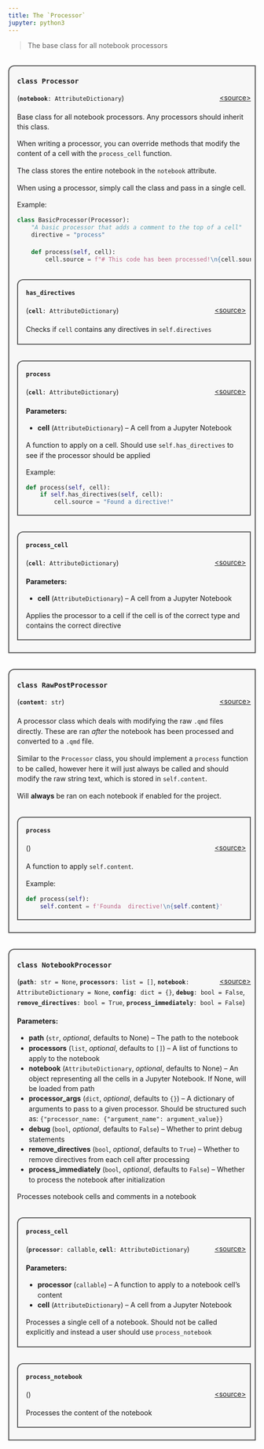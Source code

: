 ```yaml
---
title: The `Processor`
jupyter: python3
---
```



> The base class for all notebook processors


<div style="background:#f7f7f7; border:2px solid #5a5a5a; border-top-width:2px; border-left-width: 2px; border-top-left-radius: 0.75rem; margin-top: 2rem; margin-bottom: 1.5rem; padding-left: 1rem; padding-right: .5rem;">

### `class Processor` {#nbquarto.processor.Processor}
[\<source\>](https://github.com/muellerzr/nbquarto/blob/main/src/nbquarto/processor.py#L22){style="float:right;font-size:.875rem;"}
<p style="font-size:.875rem;line-height:1.25rem;">
(**`notebook`**`: AttributeDictionary`)
</p>

<div style="font-size:.875rem;line-height:1.25rem;margin-bottom:1.25em; margin-top:1.25em; padding_bottom:0;">

Base class for all notebook processors.
Any processors should inherit this class.

When writing a processor, you can override methods that
modify the content of a cell with the `process_cell` function.

The class stores the entire notebook in the `notebook`
attribute.

When using a processor, simply call the class and pass
in a single cell.

Example:

```python
class BasicProcessor(Processor):
    "A basic processor that adds a comment to the top of a cell"
    directive = "process"

    def process(self, cell):
        cell.source = f"# This code has been processed!\n{cell.source}"
```

</div><div style="background:#f7f7f7; border:2px solid #5a5a5a; border-top-width:2px; border-left-width: 2px; border-top-left-radius: 0.75rem; margin-top: 2rem; margin-bottom: 1.5rem; padding-left: 1rem; padding-right: .5rem;">
#### `has_directives` {#nbquarto.processor.Processor.has_directives}
[\<source\>](https://github.com/muellerzr/nbquarto/blob/main/src/nbquarto/processor.py#L63){style="float:right;font-size:.875rem;"}
<p style="font-size:.875rem;line-height:1.25rem;">
(**`cell`**`: AttributeDictionary`)
</p>

<div style="font-size:.875rem;line-height:1.25rem;margin-bottom:1.25em; margin-top:1.25em; padding_bottom:0;">

Checks if `cell` contains any directives in `self.directives`

</div></div>
<div style="background:#f7f7f7; border:2px solid #5a5a5a; border-top-width:2px; border-left-width: 2px; border-top-left-radius: 0.75rem; margin-top: 2rem; margin-bottom: 1.5rem; padding-left: 1rem; padding-right: .5rem;">
#### `process` {#nbquarto.processor.Processor.process}
[\<source\>](https://github.com/muellerzr/nbquarto/blob/main/src/nbquarto/processor.py#L69){style="float:right;font-size:.875rem;"}
<p style="font-size:.875rem;line-height:1.25rem;">
(**`cell`**`: AttributeDictionary`)
</p>

<div style="font-size:.875rem;line-height:1.25rem;margin-bottom:1.25em; margin-top:1.25em; padding_bottom:0;">**Parameters:**

- **cell** (`AttributeDictionary`) --
  A cell from a Jupyter Notebook

A function to apply on a cell. Should use `self.has_directives`
to see if the processor should be applied



Example:
```python
def process(self, cell):
    if self.has_directives(self, cell):
        cell.source = "Found a directive!"
```

</div></div>
<div style="background:#f7f7f7; border:2px solid #5a5a5a; border-top-width:2px; border-left-width: 2px; border-top-left-radius: 0.75rem; margin-top: 2rem; margin-bottom: 1.5rem; padding-left: 1rem; padding-right: .5rem;">
#### `process_cell` {#nbquarto.processor.Processor.process_cell}
[\<source\>](https://github.com/muellerzr/nbquarto/blob/main/src/nbquarto/processor.py#L87){style="float:right;font-size:.875rem;"}
<p style="font-size:.875rem;line-height:1.25rem;">
(**`cell`**`: AttributeDictionary`)
</p>

<div style="font-size:.875rem;line-height:1.25rem;margin-bottom:1.25em; margin-top:1.25em; padding_bottom:0;">**Parameters:**

- **cell** (`AttributeDictionary`) --
  A cell from a Jupyter Notebook

Applies the processor to a cell if the cell is of the
correct type and contains the correct directive



</div></div>

</div>

<div style="background:#f7f7f7; border:2px solid #5a5a5a; border-top-width:2px; border-left-width: 2px; border-top-left-radius: 0.75rem; margin-top: 2rem; margin-bottom: 1.5rem; padding-left: 1rem; padding-right: .5rem;">

### `class RawPostProcessor` {#nbquarto.processor.RawPostProcessor}
[\<source\>](https://github.com/muellerzr/nbquarto/blob/main/src/nbquarto/processor.py#L110){style="float:right;font-size:.875rem;"}
<p style="font-size:.875rem;line-height:1.25rem;">
(**`content`**`: str`)
</p>

<div style="font-size:.875rem;line-height:1.25rem;margin-bottom:1.25em; margin-top:1.25em; padding_bottom:0;">

A processor class which deals with modifying the raw `.qmd` files
directly. These are ran *after* the notebook has been processed
and converted to a `.qmd` file.

Similar to the `Processor` class, you should implement a 
`process` function to be called, however here it will 
just always be called and should modify the raw string
text, which is stored in `self.content`. 

Will **always** be ran on each notebook if enabled for the 
project.

</div><div style="background:#f7f7f7; border:2px solid #5a5a5a; border-top-width:2px; border-left-width: 2px; border-top-left-radius: 0.75rem; margin-top: 2rem; margin-bottom: 1.5rem; padding-left: 1rem; padding-right: .5rem;">
#### `process` {#nbquarto.processor.RawPostProcessor.process}
[\<source\>](https://github.com/muellerzr/nbquarto/blob/main/src/nbquarto/processor.py#L133){style="float:right;font-size:.875rem;"}
<p style="font-size:.875rem;line-height:1.25rem;">
()
</p>

<div style="font-size:.875rem;line-height:1.25rem;margin-bottom:1.25em; margin-top:1.25em; padding_bottom:0;">

A function to apply `self.content`.

Example:
```python
def process(self):
    self.content = f'Founda  directive!\n{self.content}'
```

</div></div>

</div>

<div style="background:#f7f7f7; border:2px solid #5a5a5a; border-top-width:2px; border-left-width: 2px; border-top-left-radius: 0.75rem; margin-top: 2rem; margin-bottom: 1.5rem; padding-left: 1rem; padding-right: .5rem;">

### `class NotebookProcessor` {#nbquarto.processor.NotebookProcessor}
[\<source\>](https://github.com/muellerzr/nbquarto/blob/main/src/nbquarto/processor.py#L152){style="float:right;font-size:.875rem;"}
<p style="font-size:.875rem;line-height:1.25rem;">
(**`path`**`: str = None`, **`processors`**`: list = []`, **`notebook`**`: AttributeDictionary = None`, **`config`**`: dict = {}`, **`debug`**`: bool = False`, **`remove_directives`**`: bool = True`, **`process_immediately`**`: bool = False`)
</p>

<div style="font-size:.875rem;line-height:1.25rem;margin-bottom:1.25em; margin-top:1.25em; padding_bottom:0;">**Parameters:**

- **path** (`str`, *optional*, defaults to None) --
  The path to the notebook
- **processors** (`list`, *optional*, defaults to `[]`) --
  A list of functions to apply to the notebook
- **notebook** (`AttributeDictionary`, *optional*, defaults to None) --
  An object representing all the cells in a Jupyter Notebook.
  If None, will be loaded from path
- **processor_args** (`dict`, *optional*, defaults to `{}`) --
  A dictionary of arguments to pass to a given processor.
  Should be structured such as: `{"processor_name: {"argument_name": argument_value}}`
- **debug** (`bool`, *optional*, defaults to `False`) --
  Whether to print debug statements
- **remove_directives** (`bool`, *optional*, defaults to `True`) --
  Whether to remove directives from each cell after processing
- **process_immediately** (`bool`, *optional*, defaults to `False`) --
  Whether to process the notebook after initialization

Processes notebook cells and comments in a notebook



</div><div style="background:#f7f7f7; border:2px solid #5a5a5a; border-top-width:2px; border-left-width: 2px; border-top-left-radius: 0.75rem; margin-top: 2rem; margin-bottom: 1.5rem; padding-left: 1rem; padding-right: .5rem;">
#### `process_cell` {#nbquarto.processor.NotebookProcessor.process_cell}
[\<source\>](https://github.com/muellerzr/nbquarto/blob/main/src/nbquarto/processor.py#L198){style="float:right;font-size:.875rem;"}
<p style="font-size:.875rem;line-height:1.25rem;">
(**`processor`**`: callable`, **`cell`**`: AttributeDictionary`)
</p>

<div style="font-size:.875rem;line-height:1.25rem;margin-bottom:1.25em; margin-top:1.25em; padding_bottom:0;">**Parameters:**

- **processor** (`callable`) --
  A function to apply to a notebook cell's content
- **cell** (`AttributeDictionary`) --
  A cell from a Jupyter Notebook

Processes a single cell of a notebook. Should not be called
explicitly and instead a user should use `process_notebook`



</div></div>
<div style="background:#f7f7f7; border:2px solid #5a5a5a; border-top-width:2px; border-left-width: 2px; border-top-left-radius: 0.75rem; margin-top: 2rem; margin-bottom: 1.5rem; padding-left: 1rem; padding-right: .5rem;">
#### `process_notebook` {#nbquarto.processor.NotebookProcessor.process_notebook}
[\<source\>](https://github.com/muellerzr/nbquarto/blob/main/src/nbquarto/processor.py#L216){style="float:right;font-size:.875rem;"}
<p style="font-size:.875rem;line-height:1.25rem;">
()
</p>

<div style="font-size:.875rem;line-height:1.25rem;margin-bottom:1.25em; margin-top:1.25em; padding_bottom:0;">

Processes the content of the notebook

</div></div>

</div>

